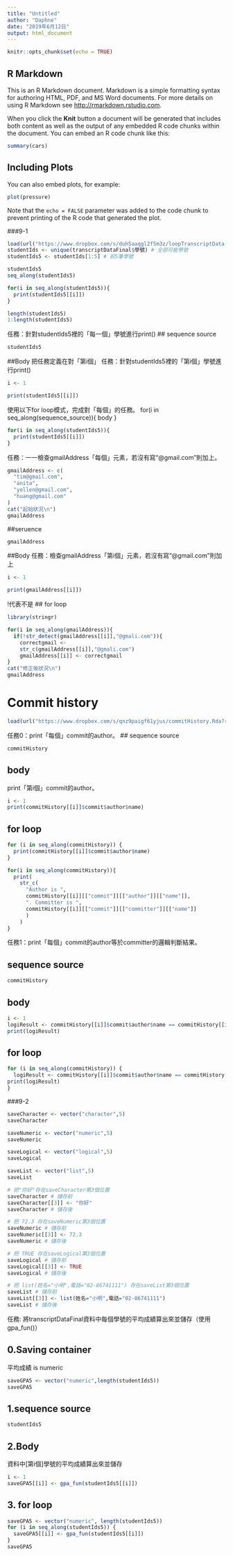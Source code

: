```yaml
---
title: "Untitled"
author: "Daphne"
date: "2019年6月12日"
output: html_document
---
```


```r
knitr::opts_chunk$set(echo = TRUE)
```

## R Markdown

This is an R Markdown document. Markdown is a simple formatting syntax for authoring HTML, PDF, and MS Word documents. For more details on using R Markdown see <http://rmarkdown.rstudio.com>.

When you click the **Knit** button a document will be generated that includes both content as well as the output of any embedded R code chunks within the document. You can embed an R code chunk like this:

```r
summary(cars)
```

## Including Plots

You can also embed plots, for example:

```r
plot(pressure)
```

Note that the `echo = FALSE` parameter was added to the code chunk to prevent printing of the R code that generated the plot.

###9-1
```r
load(url("https://www.dropbox.com/s/duh5aaqgl2f5m3z/loopTranscriptData.Rda?raw=1"))
studentIds <- unique(transcriptDataFinal$學號) # 全部可能學號
studentIds5 <- studentIds[1:5] # 前5筆學號
```
```r
studentIds5
seq_along(studentIds5)
```


```r
for(i in seq_along(studentIds5)){
  print(studentIds5[[i]])
}
```

```r
length(studentIds5)
1:length(studentIds5)
```
任務：針對studentIds5裡的「每一個」學號進行print()
## sequence source
```r
studentIds5
```

##Body
把任務定義在對「第i個」
任務：針對studentIds5裡的「第i個」學號進行print()
```r
i <- 1

print(studentIds5[[i]])
```
使用以下for loop模式，完成對「每個」的任務。
for(i in seq_along(sequence_source)){
  body
}
```r
for(i in seq_along(studentIds5)){
  print(studentIds5[[i]])
}
```

任務：一一檢查gmailAddress「每個」元素，若沒有寫“@gmail.com”則加上。

```r
gmailAddress <- c(
  "tim@gmail.com",
  "anita",
  "yellen@gmail.com",
  "huang@gmail.com"
)
cat("起始狀況\n")
gmailAddress
```

##seruence
```r
gmailAddress
```


##Body
任務：檢查gmailAddress「第i個」元素，若沒有寫“@gmail.com”則加上
```r
i <- 1

print(gmailAddress[[i]])
```
!代表不是
## for loop
```r
library(stringr)

for(i in seq_along(gmailAddress)){
  if(!str_detect(gmailAddress[[i]],"@gmali.com")){
    correctgmail <-
    str_c(gmailAddress[[i]],"@gmali.com")
    gmailAddress[[i]] <- correctgmail
}
cat("修正後狀況\n")
gmailAddress
```

# Commit history
```r
load(url("https://www.dropbox.com/s/qnz9paigf61yjus/commitHistory.Rda?raw=1"))
```

任務0：print「每個」commit的author。
## sequence source
```r
commitHistory
```

## body
print「第i個」commit的author。
```r
i <- 1
print(commitHistory[[i]]$commit$author$name)
```
## for loop
```r
for (i in seq_along(commitHistory)) {
  print(commitHistory[[i]]$commit$author$name)
}
```

```r
for(i in seq_along(commitHistory)){
  print(
    str_c(
      "Author is ",
      commitHistory[[i]][["commit"]][["author"]][["name"]],
      ". Committer is ",
      commitHistory[[i]][["commit"]][["committer"]][["name"]]
      )
    )
}
```

任務1：print「每個」commit的author等於committer的邏輯判斷結果。

## sequence source
```r
commitHistory
```

## body
```r
i <- 1
logiResult <- commitHistory[[i]]$commit$author$name == commitHistory[[i]]$commit$committer$name
print(logiResult)
```

## for loop
```r
for (i in seq_along(commitHistory)) {
  logiResult <- commitHistory[[i]]$commit$author$name == commitHistory[[i]]$commit$committer$name
print(logiResult)
}
```


###9-2

```r
saveCharacter <- vector("character",5)
saveCharacter

saveNumeric <- vector("numeric",5)
saveNumeric

saveLogical <- vector("logical",5)
saveLogical

saveList <- vector("list",5)
saveList
```

```r
# 把"你好"存在saveCharacter第3個位置
saveCharacter # 儲存前
saveCharacter[[3]] <- "你好"
saveCharacter # 儲存後

# 把 72.3 存在saveNumeric第3個位置
saveNumeric # 儲存前
saveNumeric[[3]] <- 72.3
saveNumeric # 儲存後

# 把 TRUE 存在saveLogical第3個位置
saveLogical # 儲存前
saveLogical[[3]] <- TRUE
saveLogical # 儲存後

# 把 list(姓名="小明",電話="02-86741111") 存在saveList第3個位置
saveList # 儲存前
saveList[[3]] <- list(姓名="小明",電話="02-86741111")
saveList # 儲存後
```

任務: 將transcriptDataFinal資料中每個學號的平均成績算出來並儲存（使用gpa_fun()）

## 0.Saving container
平均成績 is numeric
```r
saveGPA5 <- vector("numeric",length(studentIds5))
saveGPA5
```

## 1.sequence source
```r
studentIds5
```

## 2.Body
資料中[第i個]學號的平均成績算出來並儲存
```r
i <- 1
saveGPA5[[i]] <- gpa_fun(studentIds5[[i]])
```

## 3. for loop
```r
saveGPA5 <- vector("numeric", length(studentIds5))
for (i in seq_along(studentIds5)) {
  saveGPA5[[i]] <- gpa_fun(studentIds5[[i]])
}
saveGPA5
```



